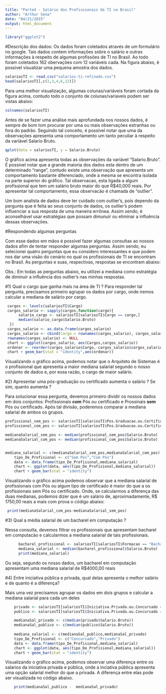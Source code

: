 ```yaml
---
title: "Parte4 - Salário dos Profissionais de TI no Brasil"
author: "Arthur Sena"
date: "04/21/2015"
output: html_document
---
```


```r
library("ggplot2")
```

#Descrição dos dados: 
Os dados foram coletados através de um formulário no google. Tais dados contem informações sobre o salário e outras informações à respeito de algumas profissões de TI no Brasil. Ao todo foram coletados 162 obervações com 12 variáveis cada. Na figura abaixo, é possivel visualizar uma pequena amostra dos dados.

```r
salariosTI <- read.csv("salarios-ti-refinado.csv")
head(salariosTI[,c(2,3,4,6,12)])
```
Para uma melhor visualização, algumas colunas/variáveis foram cortada da figura acima, contudo todo o conjunto de colunas/variaveis podem ser vistas abaixo:

```r
colnames(salariosTI)
```

Antes de se fazer uma análise mais aprofundada nos nossos dados, é sempre de bom tom procurar por uma ou mais observações estranhas ou fora do padrão. Seguindo tal conceito, é possível notar que uma da observações apresenta uma comportamento um tanto peculiar à respeito da variável Salario Bruto. 

```r
qplot(data = salariosTI, y = Salario.Bruto) 
```

O gráfico acima apresenta todas as observações da variável "Salario.Bruto". É possível notar que a grande maioria dos dados esta dentro de um determinado "range", contudo existe uma observação que apresenta um comportamento bastante diferenciado, onde a mesma se encontra isolada na parte superior do gráfico. Tal observacao, esta ligada a algum profissional que tem um salário bruto maior do que R$40,000 reais. Por apresentar tal comportamento, essa observacão é chamada de "outlier".

Um bom analista de dados deve ter cuidado com outlier's, pois dependo da pergunta que é feita ao seus conjunto de dados, os outlier's podem influenciar a sua resposta de uma maneira errônea. Assim sendo, é aconselhável usar estratégias que possam dimunuir ou eliminar a influência dessas observações. 

#Respondendo algumas perguntas

Com esse dados em mãos é possível fazer algumas consultas ao nossos dados afim de tentar responder algumas perguntas.
Assim sendo, eu selecionei quatro perguntas que eu considero interessantes e que podem nos dar uma visão do cenário no qual os profissionais de TI se encontram no Brasil. As perguntas e suas, respectivas, respostas se encontram abaixo:

Obs.: Em todas as perguntas abaixo, eu utilizei a mediana como estratégia de diminuir a influência dos outlier's nas minhas respostas.

#1) Qual o cargo que ganha mais na área de TI ?
Para responder tal pergunta, precisamos primeiro agrupar os dados por cargo, onde iremos calcular a mediana de salário por cargo.

```r
 cargos <- levels(salariosTI$Cargo)
 cargos_salario <- sapply(cargos,function(cargo){
      salario_cargo <- salariosTI[salariosTI$Cargo == cargo,]
      median(salario_cargo$Salario.Bruto)
  })
 cargos_salario <- as.data.frame(cargos_salario)
 cargos_salario <- cbind(Cargo = rownames(cargos_salario), cargos_salario)
 rownames(cargos_salario) <- NULL
 chart <- ggplot(cargos_salario, aes(Cargos,cargos_salario))
 ordenar <- reorder(cargos_salario$Cargo,-cargos_salario$cargos_salario)
 chart + geom_bar(stat = "identity",aes(ordenar))
```
Visualizando o gráfico acima, podemos notar que o Arquiteto de Sistemas é o profissional que apresenta a maior mediana salarial segundo o nosso conjunto de dados e, por essa razão, o cargo de maior salário.

#2) Apresentar uma pós-graduação ou certificado aumenta o salário ? Se sim, quanto aumenta ?

Para solucionar essa pergunta, devemos primeiro dividir os nossos dados em dois conjuntos: Profissionais __com__ Pós ou certificado e Prossinais __sem__ Pós ou certificado. Após tal divisão, poderemos comparar a mediana salarial de ambos os grupos.

```r
profissional_sem_pos <- salariosTI[salariosTI$Pos.Graduacao.ou.Certificacao == FALSE,]
profissional_com_pos <- salariosTI[salariosTI$Pos.Graduacao.ou.Certificacao == TRUE,]

medianaSalarial_sem_pos <- median(profissional_sem_pos$Salario.Bruto)
medianaSalarial_com_pos <- median(profissional_com_pos$Salario.Bruto)


mediana_salarial <- c(medianaSalarial_sem_pos,medianaSalarial_com_pos)
    tipo_De_Profisional <- c("Sem Pós","Com Pós")
    data <- data.frame(tipo_De_Profisional,mediana_salarial)
    chart <- ggplot(data, aes(tipo_De_Profisional,mediana_salarial))
    chart + geom_bar(stat = "identity")
```

Visualizando o gráfico acima podemos observar que a mediana salarial de profissionais com Pós ou algum tipo de certificado é maior do que a os profissionais sem Pós ou certificado. Onde, se calcularmos a diferença das duas medianas, podemos dizer que é um salário de, aproximadamente, R$ 1750,00 reais a mais com prova o código abaixo:

```r
 print(medianaSalarial_com_pos-medianaSalarial_sem_pos)
```

#3) Qual a média salarial de um bacharel em computação ?

Nessa consulta, devemos filtrar os profissionais que apresentam bacharel em computacão e calcularmos a mediana salarial de tais profissionais.

```r
      bacharel_profissional <- salariosTI[salariosTI$Formacao == "Bacharel em Ciência da Computação",]
      mediana_salarial <- median(bacharel_profissional$Salario.Bruto)
      print(mediana_salarial)
```
Ou seja, segundo os nosso dados, um bacharel em computação apresentam uma mediana salarial de R$4000,00 reais

#4) Entre iniciativa pública e privada, qual delas apresenta o melhor salário e de quanto é a diferença? 

Mais uma vez precisamos agrupar os dados em dois grupos e calcular a mediana salarial para cada um deles

```r
    privado <- salariosTI[salariosTI$Iniciativa.Privada.ou.Concursado == "Iniciativa Privada",]
    publico <- salariosTI[salariosTI$Iniciativa.Privada.ou.Concursado == "Concursado",]

    medianaSal_privado <- c(median(privado$Salario.Bruto))
    medianaSal_publico <- c(median(publico$Salario.Bruto))
    
    mediana_salarial <- c(medianaSal_publico,medianaSal_privado)
    tipo_De_Profisional <- c("Concursado","Privado")
    data <- data.frame(tipo_De_Profisional,mediana_salarial)
    chart <- ggplot(data, aes(tipo_De_Profisional,mediana_salarial))
    chart + geom_bar(stat = "identity")
```

Visualizando o gráfico acima, podemos observar uma diferença entre os salarios da iniciativa privada e pública, onde a inciativa pública apresenta uma opção salarial melhor do que a privada. A diferença entre elas pode ser visualizada no código abaixo.

```r
    print(medianaSal_publico -  medianaSal_privado)
```


